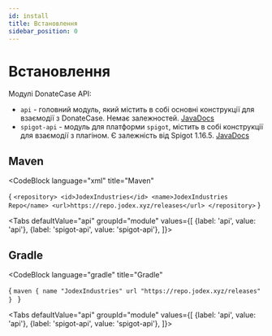```yaml
---
id: install
title: Встановлення
sidebar_position: 0
---
```



# Встановлення 

Модулі DonateCase API:
- `api` - головний модуль, який містить в собі основні конструкції для взаємодії з DonateCase. Немає залежностей. [JavaDocs](https://repo.jodex.xyz/javadoc/releases/com/jodexindustries/donatecase/api/2.1.0.0/raw/index.html)
- `spigot-api` - модуль для платформи `spigot`, містить в собі конструкції для взаємодії з плагіном. Є залежність від Spigot 1.16.5. [JavaDocs](https://repo.jodex.xyz/javadoc/releases/com/jodexindustries/donatecase/spigot-api/2.1.0.0/raw/index.html)

## Maven
<CodeBlock
        language="xml"
        title="Maven"
>
{
`<repository>
    <id>JodexIndustries</id>
    <name>JodexIndustries Repo</name>
    <url>https://repo.jodex.xyz/releases</url>
</repository>`
}
</CodeBlock>

<Tabs
  defaultValue="api"
  groupId="module"
  values={[
    {label: 'api', value: 'api'},
    {label: 'spigot-api', value: 'spigot-api'},
  ]}>
  <TabItem value="api">
<FetchVersion type="maven" artifactId="api" />
  </TabItem>
  <TabItem value="spigot-api">
  <FetchVersion type="maven" artifactId="spigot-api" />
  </TabItem>
</Tabs>


## Gradle
<CodeBlock
        language="gradle"
        title="Gradle"
>
{
`maven {
    name "JodexIndustries"
    url "https://repo.jodex.xyz/releases"
}
`
}
</CodeBlock>

<Tabs
  defaultValue="api"
  groupId="module"
  values={[
    {label: 'api', value: 'api'},
    {label: 'spigot-api', value: 'spigot-api'},
  ]}>
  <TabItem value="api">
<FetchVersion type="gradle" artifactId="api" />
  </TabItem>
  <TabItem value="spigot-api">
  <FetchVersion type="gradle" artifactId="spigot-api" />
  </TabItem>
</Tabs>